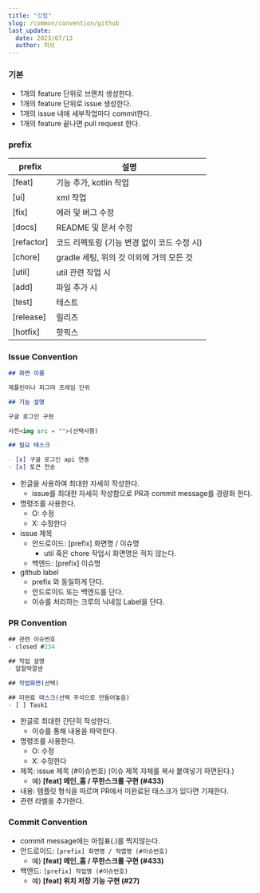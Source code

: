 ```yaml
---
title: "깃헙"
slug: /common/convention/github
last_update:
  date: 2023/07/13
  author: 허브
---
```


### 기본

- 1개의 feature 단위로 브랜치 생성한다.
- 1개의 feature 단위로 issue 생성한다.
- 1개의 issue 내에 세부작업마다 commit한다.
- 1개의 feature 끝나면 pull request 한다.

### prefix

| prefix     | 설명                                        |
| ---------- | ------------------------------------------- |
| [feat]     | 기능 추가, kotlin 작업                      |
| [ui]       | xml 작업                                    |
| [fix]      | 에러 및 버그 수정                           |
| [docs]     | README 및 문서 수정                         |
| [refactor] | 코드 리펙토링 (기능 변경 없이 코드 수정 시) |
| [chore]    | gradle 세팅, 위의 것 이외에 거의 모든 것    |
| [util]     | util 관련 작업 시                           |
| [add]      | 파일 추가 시                                |
| [test]     | 테스트                                      |
| [release]  | 릴리즈                                      |
| [hotfix]   | 핫픽스                                      |

### Issue Convention

```markdown
## 화면 이름

제플린이나 피그마 프레임 단위

## 기능 설명

구글 로그인 구현

사진<img src = "">(선택사항)

## 필요 태스크

- [x] 구글 로그인 api 연동
- [x] 토큰 전송
```

- 한글을 사용하여 최대한 자세히 작성한다.
  - issue를 최대한 자세히 작성함으로 PR과 commit message를 경량화 한다.  
- 명령조를 사용한다.
  - O: 수정
  - X: 수정한다
- issue 제목
  - 안드로이드: [prefix] 화면명 / 이슈명
    - util 혹은 chore 작업시 화면명은 적지 않는다.
  - 백엔드: [prefix] 이슈명
- github label
  - prefix 와 동일하게 단다.
  - 안드로이드 또는 백엔드를 단다.
  - 이슈를 처리하는 크루의 닉네임 Label을 단다.

### PR Convention

```jsx
## 관련 이슈번호
- closed #234

## 작업 설명
- 알잘딱깔센

## 작업화면(선택)

## 미완료 태스크(선택 주석으로 만들어놓음)
- [ ] Task1
```

- 한글로 최대한 간단히 작성한다. 
  - 이슈를 통해 내용을 파악한다.
- 명령조를 사용한다.
  - O: 수정
  - X: 수정한다
- 제목: issue 제목 (#이슈번호) (이슈 제목 자체를 복사 붙여넣기 하면된다.)
  - 예) **[feat] 메인\_홈 / 무한스크롤 구현 (#433)**
- 내용: 템플릿 형식을 따르며 PR에서 미완료된 태스크가 있다면 기재한다.
- 관련 라벨을 추가한다.

### Commit Convention

- commit message에는 마침표(.)를 찍지않는다.
- 안드로이드: `[prefix] 화면명 / 작엽명 (#이슈번호)`
  - 예) **[feat] 메인\_홈 / 무한스크롤 구현 (#433)**
- 백엔드: `[prefix] 작업명 (#이슈번호)`
  - 예) **[feat] 위치 저장 기능 구현 (#27)**
